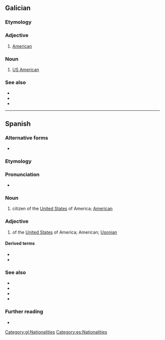{{also|estado-unidense}}
==Galician==

===Etymology===
{{suffix|gl|Estados Unidos|ense|gloss1=United States}}

===Adjective===
{{gl-adj}}

# [[American]] {{gloss|of the United States}}

===Noun===
{{gl-noun|mf}}

# [[US American]]

===See also===
* {{l|gl|americano}}
* {{l|gl|gringo}}
* {{l|gl|norteamericano}}

[[Category:gl:Nationalities]]

----

==Spanish==

===Alternative forms===
* {{l|es|estadunidense}} {{qualifier|Honduras|Mexico}}

===Etymology===
{{suffix|es|Estados Unidos|ense|gloss1=United States}}

===Pronunciation===
* {{es-IPA|estádounidénse}}

===Noun===
{{es-noun|mf}}

# citizen of the [[United States]] of America; [[American]]

===Adjective===
{{es-adj|f=estadounidense|pl=estadounidenses}}

# of the [[United States]] of America; American; [[Usonian]]

====Derived terms====
* {{l|es|afroestadounidense}}
* {{l|es|angloestadounidense}}

===See also===
* {{l|es|americano}}
* {{l|es|yanqui}}
* {{l|es|gringo}}
* {{l|es|norteamericano}}

===Further reading===
* {{R:DRAE 2001}}

[[Category:es:Nationalities]]